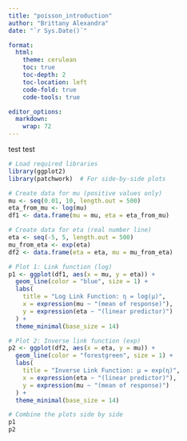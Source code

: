 ```yaml
---
title: "poisson_introduction"
author: "Brittany Alexandra"
date: "`r Sys.Date()`"

format:
  html:
    theme: cerulean
    toc: true
    toc-depth: 2          
    toc-location: left    
    code-fold: true
    code-tools: true

editor_options: 
  markdown: 
    wrap: 72
---
```


test test

```r
# Load required libraries
library(ggplot2)
library(patchwork)  # For side-by-side plots

# Create data for mu (positive values only)
mu <- seq(0.01, 10, length.out = 500)
eta_from_mu <- log(mu)
df1 <- data.frame(mu = mu, eta = eta_from_mu)

# Create data for eta (real number line)
eta <- seq(-5, 5, length.out = 500)
mu_from_eta <- exp(eta)
df2 <- data.frame(eta = eta, mu = mu_from_eta)

# Plot 1: Link function (log)
p1 <- ggplot(df1, aes(x = mu, y = eta)) +
  geom_line(color = "blue", size = 1) +
  labs(
    title = "Log Link Function: η = log(μ)",
    x = expression(mu ~ "(mean of response)"),
    y = expression(eta ~ "(linear predictor)")
  ) +
  theme_minimal(base_size = 14)

# Plot 2: Inverse link function (exp)
p2 <- ggplot(df2, aes(x = eta, y = mu)) +
  geom_line(color = "forestgreen", size = 1) +
  labs(
    title = "Inverse Link Function: μ = exp(η)",
    x = expression(eta ~ "(linear predictor)"),
    y = expression(mu ~ "(mean of response)")
  ) +
  theme_minimal(base_size = 14)

# Combine the plots side by side
p1 
p2
```
